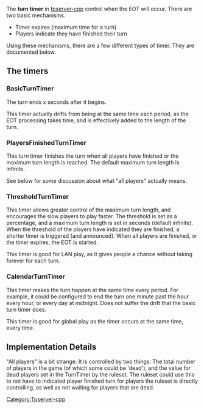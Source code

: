 The '''turn timer''' in [[tpserver-cpp]] control when the EOT will occur. There are two basic mechanisms.
* Timer expires (maximum time for a turn)
* Players indicate they have finished their turn

Using these mechanisms, there are a few different types of timer. They are documented below.
== The timers ==
=== BasicTurnTimer ===
The turn ends x seconds after it begins.

This timer actually drifts from being at the same time each period, as the EOT processing takes time, and is effectively added to the length of the turn.


=== PlayersFinishedTurnTimer ===
This turn timer finishes the turn when all players have finished or the maximum turn length is reached. The default maximum turn length is infinite.

See below for some discussion about what "all players" actually means.


=== ThresholdTurnTimer ===
This timer allows greater control of the maximum turn length, and encourages the slow players to play faster. The threshold is set as a percentage, and a maximum turn length is set in seconds (default infinite). When the threshold of the players have indicated they are finished, a shorter timer is triggered (and announced). When all players are finished, or the timer expires, the EOT is started.

This timer is good for LAN play, as it gives people a chance without taking forever for each turn.


=== CalendarTurnTimer ===
This timer makes the turn happen at the same time every period. For example, it could be configured to end the turn one minute past the hour every hour, or every day at midnight. Does not suffer the drift that the basic turn timer does.

This timer is good for global play as the timer occurs at the same time, every time.

== Implementation Details ==
"All players" is a bit strange. It is controlled by two things. The total number of players in the game (of which some could be 'dead'), and the value for dead players set in the TurnTimer by the ruleset. The ruleset could use this to not have to indicated player finished turn for players the ruleset is directly controlling, as well as not waiting for players that are dead.

[[Category:Tpserver-cpp]]